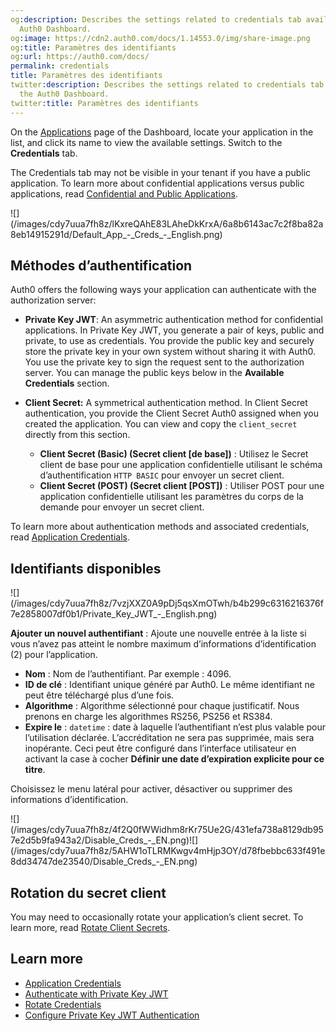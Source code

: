 ```yaml
---
og:description: Describes the settings related to credentials tab available in the
  Auth0 Dashboard.
og:image: https://cdn2.auth0.com/docs/1.14553.0/img/share-image.png
og:title: Paramètres des identifiants
og:url: https://auth0.com/docs/
permalink: credentials
title: Paramètres des identifiants
twitter:description: Describes the settings related to credentials tab available in
  the Auth0 Dashboard.
twitter:title: Paramètres des identifiants
---
```


On the [Applications](http://manage.auth0.com/#/applications) page of the Dashboard, locate your application in the list, and click its name to view the available settings. Switch to the **Credentials** tab.

<Callout icon="file-lines" color="#0EA5E9" iconType="regular">

The Credentials tab may not be visible in your tenant if you have a public application. To learn more about confidential applications versus public applications, read [Confidential and Public Applications](/docs/get-started/applications/confidential-and-public-applications).

</Callout>

<Frame>![](/images/cdy7uua7fh8z/lKxreQAhE83LAheDkKrxA/6a8b6143ac7c2f8ba82a8eb14915291d/Default_App_-_Creds_-_English.png)</Frame>

## Méthodes d’authentification

Auth0 offers the following ways your application can authenticate with the <Tooltip tip="Authorization Server: Centralized server that contributes to defining the boundaries of a user’s access. For example, your authorization server can control the data, tasks, and features available to a user." cta="View Glossary" href="/docs/glossary?term=authorization+server">authorization server</Tooltip>:

* **Private Key <Tooltip tip="JSON Web Token (JWT): Standard ID Token format (and often Access Token format) used to represent claims securely between two parties." cta="View Glossary" href="/docs/glossary?term=JWT">JWT</Tooltip>**: An asymmetric authentication method for confidential applications. In Private Key JWT, you generate a pair of keys, public and private, to use as credentials. You provide the public key and securely store the private key in your own system without sharing it with Auth0. You use the private key to sign the request sent to the authorization server. You can manage the public keys below in the **Available Credentials** section.
* **<Tooltip tip="Client Secret: Secret used by a client (application) to authenticate with the Authorization Server; it should be known to only the client and the Authorization Server and must be sufficiently random to not be guessable." cta="View Glossary" href="/docs/glossary?term=Client+Secret">Client Secret</Tooltip>:** A symmetrical authentication method. In Client Secret authentication, you provide the Client Secret Auth0 assigned when you created the application. You can view and copy the `client_secret` directly from this section.

  + **Client Secret (Basic) (Secret client [de base])** : Utilisez le Secret client de base pour une application confidentielle utilisant le schéma d’authentification `HTTP BASIC` pour envoyer un secret client.
  + **Client Secret (POST) (Secret client [POST])** : Utiliser POST pour une application confidentielle utilisant les paramètres du corps de la demande pour envoyer un secret client.

To learn more about authentication methods and associated credentials, read [Application Credentials](/docs/secure/application-credentials).

## Identifiants disponibles

<Frame>![](/images/cdy7uua7fh8z/7vzjXXZ0A9pDj5qsXmOTwh/b4b299c6316216376f7e2858007df0b1/Private_Key_JWT_-_English.png)</Frame>

**Ajouter un nouvel authentifiant** : Ajoute une nouvelle entrée à la liste si vous n’avez pas atteint le nombre maximum d’informations d’identification (2) pour l’application.

* **Nom** : Nom de l’authentifiant. Par exemple : 4096.
* **ID de clé** : Identifiant unique généré par Auth0. Le même identifiant ne peut être téléchargé plus d’une fois.
* **Algorithme** : Algorithme sélectionné pour chaque justificatif. Nous prenons en charge les algorithmes RS256, PS256 et RS384.
* **Expire le** : `datetime` : date à laquelle l’authentifiant n’est plus valable pour l’utilisation déclarée. L’accréditation ne sera pas supprimée, mais sera inopérante. Ceci peut être configuré dans l’interface utilisateur en activant la case à cocher **Définir une date d’expiration explicite pour ce titre**.

Choisissez le menu latéral pour activer, désactiver ou supprimer des informations d’identification.

<Frame>![](/images/cdy7uua7fh8z/4f2Q0fWWidhm8rKr75Ue2G/431efa738a8129db957e2d5b9fa943a2/Disable_Creds_-_EN.png)</Frame><Frame>![](/images/cdy7uua7fh8z/5AHW1oTLRMKwgv4mHjp3OY/d78fbebbc633f491e8dd34747de23540/Disable_Creds_-_EN.png)</Frame>

## Rotation du secret client

You may need to occasionally rotate your application’s client secret. To learn more, read [Rotate Client Secrets](/docs/get-started/applications/rotate-client-secret).

## Learn more

* [Application Credentials](/docs/secure/application-credentials)
* [Authenticate with Private Key JWT](/docs/get-started/authentication-and-authorization-flow/authenticate-with-private-key-jwt)
* [Rotate Credentials](/docs/get-started/applications/rotate-credentials)
* [Configure Private Key JWT Authentication](/docs/get-started/applications/configure-private-key-jwt)